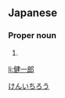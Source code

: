 ==Japanese==
{{ja-kanjitab|けん|いち|ろう|yomi=o}}

===Proper noun===
{{ja-pos|proper|けんいちろう}}

# {{given name|male|lang=ja}}

[[Category:Japanese male given names|けんいちろう]]

[[li:健一郎]]
